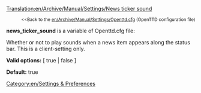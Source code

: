 [[Translation:en/Archive/Manual/Settings/News ticker sound]]

:<small><<Back to the [[en/Archive/Manual/Settings/Openttd.cfg]] (OpenTTD configuration file)</small>


'''news_ticker_sound''' is a variable of Openttd.cfg file:

Whether or not to play sounds when a news item appears along the status bar. This is a client-setting only.


'''Valid options:''' [ true | false ]

'''Default:''' true

[[Category:en/Settings & Preferences]]